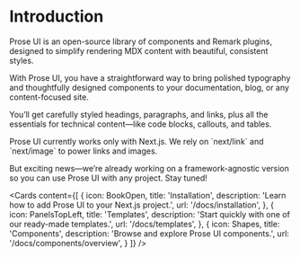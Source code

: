 
# Introduction 

Prose UI is an open-source library of components and Remark plugins, designed to simplify rendering MDX content with beautiful, consistent styles.

With Prose UI, you have a straightforward way to bring polished typography and thoughtfully designed components to your documentation, blog, or any content-focused site.

You’ll get carefully styled headings, paragraphs, and links, plus all the essentials for technical content—like code blocks, callouts, and tables.

<Callout variant="info" title="Next.js compatibility">
  Prose UI currently works only with Next.js. We rely on `next/link` and `next/image` to power links and images.

  But exciting news—we’re already working on a framework-agnostic version so you can use Prose UI with any project. Stay tuned!
</Callout>

<Cards
  content={[ 
  { icon: BookOpen, title: 'Installation', description: 'Learn how to add Prose UI to your Next.js project.', url: '/docs/installation', },
  { icon: PanelsTopLeft, title: 'Templates', description: 'Start quickly with one of our ready-made templates.', url: '/docs/templates', },
  { icon: Shapes, title: 'Components', description: 'Browse and explore Prose UI components.', url: '/docs/components/overview', }
  ]}
/>
